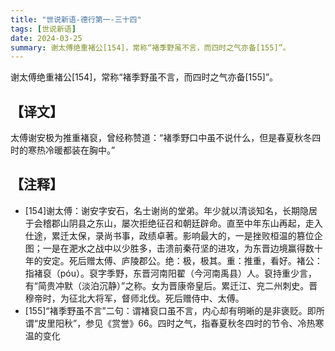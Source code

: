 ```yaml
---
title: "世说新语-德行第一-三十四"
tags: [世说新语]
date: 2024-03-25
summary: 谢太傅绝重褚公[154]，常称“褚季野虽不言，而四时之气亦备[155]”。
---
```


谢太傅绝重褚公[154]，常称“褚季野虽不言，而四时之气亦备[155]”。

## 【译文】

太傅谢安极为推重褚裒，曾经称赞道：“褚季野口中虽不说什么，但是春夏秋冬四时的寒热冷暖都装在胸中。”

## 【注释】

- [154]谢太傅：谢安字安石，名士谢尚的堂弟。年少就以清谈知名，长期隐居于会稽郡山阴县之东山，屡次拒绝征召和朝廷辟命。直至中年东山再起，走入仕途，累迁太保，录尚书事，政绩卓著。影响最大的，一是挫败桓温的篡位企图；一是在淝水之战中以少胜多，击溃前秦苻坚的进攻，为东晋边境赢得数十年的安定。死后赠太傅、庐陵郡公。绝：极，极其。重：推重，看好。褚公：指褚裒（póu）。裒字季野，东晋河南阳翟（今河南禹县）人。裒持重少言，有“简贵冲默（淡泊沉静）”之称。女为晋康帝皇后。累迁江、兖二州刺史。晋穆帝时，为征北大将军，督师北伐。死后赠侍中、太傅。
- [155]“褚季野虽不言”二句：谓褚裒口虽不言，内心却有明晰的是非褒贬。即所谓“皮里阳秋”，参见《赏誉》66。四时之气，指春夏秋冬四时的节令、冷热寒温的变化